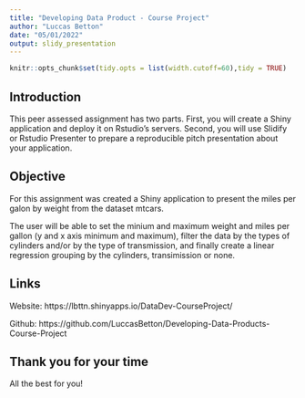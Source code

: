---
title: "Developing Data Product - Course Project"
author: "Luccas Betton"
date: "05/01/2022"
output: slidy_presentation
---

```{r setup, include=FALSE}
knitr::opts_chunk$set(tidy.opts = list(width.cutoff=60),tidy = TRUE)
```

## Introduction

This peer assessed assignment has two parts. First, you will create a Shiny application and deploy it on Rstudio's servers. Second, you will use Slidify or Rstudio Presenter to prepare a reproducible pitch presentation about your application.

## Objective

For this assignment was created a Shiny application to present the miles per galon by weight from the dataset mtcars. 

The user will be able to set the minium and maximum weight and miles per gallon  (y and x axis minimum and maximum), filter the data by the types of cylinders and/or by the type of transmission, and finally create a linear regression grouping by the cylinders, transimission or none.

## Links

Website: https://lbttn.shinyapps.io/DataDev-CourseProject/

Github: https://github.com/LuccasBetton/Developing-Data-Products-Course-Project

## Thank you for your time

All the best for you!


